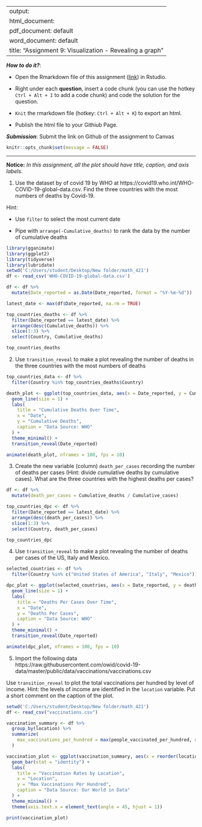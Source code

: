 
---
output: 
  html_document:
  pdf_document: default
  word_document: default
title: "Assignment 9: Visualization - Revealing a graph"
---

***How to do it?***: 

- Open the Rmarkdown file of this assignment ([link](assignment9.Rmd)) in Rstudio. 

- Right under each **question**, insert  a code chunk (you can use the hotkey `Ctrl + Alt + I` to add a code chunk) and code the solution for the question. 

- `Knit` the rmarkdown file (hotkey: `Ctrl + Alt + K`) to export an html.  

-  Publish the html file to your Githiub Page. 

***Submission***: Submit the link on Github of the assignment to Canvas

```r
knitr::opts_chunk$set(message = FALSE)
```


-------

**Notice:** *In this assignment, all the plot should have title, caption, and axis labels. *

1. Use the dataset by of covid 19 by WHO at https://covid19.who.int/WHO-COVID-19-global-data.csv. Find the three countries with the most numbers of deaths by Covid-19. 

Hint: 

-  Use `filter` to select the most current date 

-  Pipe with `arrange(-Cumulative_deaths)` to rank the data by the number of cumulative deaths
```r
library(gganimate)
library(ggplot2)
library(tidyverse)
library(lubridate)
setwd('C:/Users/student/Desktop/New folder/math_421')
df <- read_csv('WHO-COVID-19-global-data.csv')
```
```r
df <- df %>%
  mutate(Date_reported = as.Date(Date_reported, format = "%Y-%m-%d"))

latest_date <- max(df$Date_reported, na.rm = TRUE)
```
```r
top_countries_deaths <- df %>%
  filter(Date_reported == latest_date) %>%
  arrange(desc(Cumulative_deaths)) %>%
  slice(1:3) %>%
  select(Country, Cumulative_deaths)

top_countries_deaths
```

2. Use `transition_reveal` to make a plot revealing the number of deaths in the three countries with the most numbers of deaths
```r
top_countries_data <- df %>%
  filter(Country %in% top_countries_deaths$Country)
```
```r
death_plot <- ggplot(top_countries_data, aes(x = Date_reported, y = Cumulative_deaths, color = Country)) +
  geom_line(size = 1) +
  labs(
    title = "Cumulative Deaths Over Time",
    x = "Date",
    y = "Cumulative Deaths",
    caption = "Data Source: WHO"
  ) +
  theme_minimal() +
  transition_reveal(Date_reported)

animate(death_plot, nframes = 100, fps = 10)
```

3. Create the new variable (column) `death_per_cases` recording the number of deaths per cases (Hint: divide cumulative deaths by cumulative cases).  What are the three countries with the highest deaths per cases? 
```r
df <- df %>%
  mutate(death_per_cases = Cumulative_deaths / Cumulative_cases)
```
```r
top_countries_dpc <- df %>%
  filter(Date_reported == latest_date) %>%
  arrange(desc(death_per_cases)) %>%
  slice(1:3) %>%
  select(Country, death_per_cases)

top_countries_dpc
```


4. Use `transition_reveal` to make a plot revealing the number of deaths per cases of the US, Italy and Mexico. 
```r
selected_countries <- df %>%
  filter(Country %in% c("United States of America", "Italy", "Mexico"))
```
```r
dpc_plot <- ggplot(selected_countries, aes(x = Date_reported, y = death_per_cases, color = Country)) +
  geom_line(size = 1) +
  labs(
    title = "Deaths Per Cases Over Time",
    x = "Date",
    y = "Deaths Per Cases",
    caption = "Data Source: WHO"
  ) +
  theme_minimal() +
  transition_reveal(Date_reported)

animate(dpc_plot, nframes = 100, fps = 10)
```


5. Import the following data https://raw.githubusercontent.com/owid/covid-19-data/master/public/data/vaccinations/vaccinations.csv

Use `transition_reveal` to plot the total vaccinations per hundred by level of income. Hint: the levels of income are identified in the `location` variable. Put a short comment on the caption of the plot. 
```r
setwd('C:/Users/student/Desktop/New folder/math_421')
df <- read_csv("vaccinations.csv")
```
```r
vaccination_summary <- df %>%
  group_by(location) %>%
  summarize(
    max_vaccinations_per_hundred = max(people_vaccinated_per_hundred, na.rm = TRUE)
  )
```
```r
vaccination_plot <- ggplot(vaccination_summary, aes(x = reorder(location, -max_vaccinations_per_hundred), y = max_vaccinations_per_hundred, fill = location)) +
  geom_bar(stat = "identity") +
  labs(
    title = "Vaccination Rates by Location",
    x = "Location",
    y = "Max Vaccinations Per Hundred",
    caption = "Data Source: Our World in Data"
  ) +
  theme_minimal() +
  theme(axis.text.x = element_text(angle = 45, hjust = 1))
```
```r
print(vaccination_plot)
```

                      

